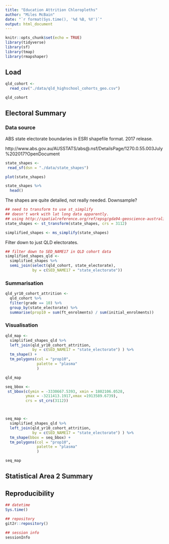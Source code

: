 ```yaml
---
title: "Education Attrition Chloropleths"
author: "Miles McBain"
date: "`r format(Sys.time(), '%d %B, %Y')`"
output: html_document
---
```


```r
knitr::opts_chunk$set(echo = TRUE)
library(tidyverse)
library(sf)
library(tmap)
library(rmapshaper)
```

## Load

```r
qld_cohort <-
  read_csv("./data/qld_highschool_cohorts_geo.csv")

qld_cohort
```

## Electoral Summary

### Data source

ABS state electorate boundaries in ESRI shapefile format. 2017 release.

http://www.abs.gov.au/AUSSTATS/abs@.nsf/DetailsPage/1270.0.55.003July%202017?OpenDocument

```r
state_shapes <-
 read_sf(dsn = "./data/state_shapes")

plot(state_shapes)

state_shapes %>%
  head()

```

The shapes are quite detailed, not really needed. Downsample?

```r
## need to transform to use st_simplify
## doesn't work with lat long data apparently.
## using http://spatialreference.org/ref/epsg/gda94-geoscience-australia-lambert/
state_shapes <- st_transform(state_shapes, crs = 3112)

simplified_shapes <- ms_simplify(state_shapes)
```

Filter down to just QLD electorates.

```r
## filter down to SED_NAME17 in QLD cohort data
simplified_shapes_qld <-
  simplified_shapes %>%
  semi_join(select(qld_cohort, state_electorate),
            by = c(SED_NAME17 = "state_electorate"))

```

### Summarisation

```r
qld_yr10_cohort_attrition <- 
  qld_cohort %>%
  filter(grade == 10) %>%
  group_by(state_electorate) %>%
  summarise(prop10 = sum(ft_enrolments) / sum(initial_enrolments))

```

### Visualisation

```r
qld_map <-
  simplified_shapes_qld %>%
  left_join(qld_yr10_cohort_attrition,
            by = c(SED_NAME17 = "state_electorate") ) %>%
  tm_shape() +
  tm_polygons(col = "prop10",
              palette = "plasma"
              )

qld_map

seq_bbox <-
 st_bbox(c(ymin = -3330667.5393, xmin = 1802106.0528,
         ymax = -3211413.1917,xmax =1913589.6739),
         crs = st_crs(3112))



seq_map <-
  simplified_shapes_qld %>%
  left_join(qld_yr10_cohort_attrition,
            by = c(SED_NAME17 = "state_electorate") ) %>%
  tm_shape(bbox = seq_bbox) +
  tm_polygons(col = "prop10",
              palette = "plasma"
              )

seq_map
```

## Statistical Area 2 Summary

## Reproducibility

```r
## datetime
Sys.time() 

## repository
git2r::repository()

## session info
sessionInfo
```
